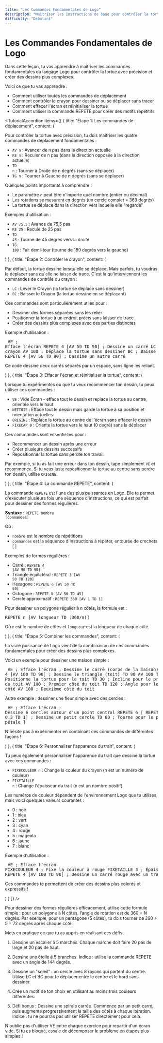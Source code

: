 ```yaml
---
title: "Les Commandes Fondamentales de Logo"
description: "Maîtriser les instructions de base pour contrôler la tortue Logo"
difficulty: "Débutant"
---
```


<CenteredContent>

# Les Commandes Fondamentales de Logo

<ExerciseCard title="Contrôler la tortue avec précision">

Dans cette leçon, tu vas apprendre à maîtriser les commandes fondamentales du langage Logo pour contrôler la tortue avec précision et créer des dessins plus complexes.

Voici ce que tu vas apprendre :
- Comment utiliser toutes les commandes de déplacement
- Comment contrôler le crayon pour dessiner ou se déplacer sans tracer
- Comment effacer l'écran et réinitialiser la tortue
- Comment utiliser la commande REPETE pour créer des motifs répétitifs

</ExerciseCard>

<TutorialAccordion items={[
  {
    title: "Étape 1: Les commandes de déplacement",
    content: (
      <div>
        <p>Pour contrôler la tortue avec précision, tu dois maîtriser les quatre commandes de déplacement fondamentales :</p>
        <ul>
          <li><code>AV n</code> : Avancer de n pas dans la direction actuelle</li>
          <li><code>RE n</code> : Reculer de n pas (dans la direction opposée à la direction actuelle)</li>
          <li><code>TD n</code> : Tourner à Droite de n degrés (sans se déplacer)</li>
          <li><code>TG n</code> : Tourner à Gauche de n degrés (sans se déplacer)</li>
        </ul>
        <p>Quelques points importants à comprendre :</p>
        <ul>
          <li>Le paramètre <code>n</code> peut être n'importe quel nombre (entier ou décimal)</li>
          <li>Les rotations se mesurent en degrés (un cercle complet = 360 degrés)</li>
          <li>La tortue se déplace dans la direction vers laquelle elle "regarde"</li>
        </ul>
        <p>Exemples d'utilisation :</p>
        <ul>
          <li><code>AV 75.5</code> : Avance de 75,5 pas</li>
          <li><code>RE 25</code> : Recule de 25 pas</li>
          <li><code>TD 45</code> : Tourne de 45 degrés vers la droite</li>
          <li><code>TG 180</code> : Fait demi-tour (tourne de 180 degrés vers la gauche)</li>
        </ul>
      </div>
    )
  },
  {
    title: "Étape 2: Contrôler le crayon",
    content: (
      <div>
        <p>Par défaut, la tortue dessine lorsqu'elle se déplace. Mais parfois, tu voudras la déplacer sans qu'elle ne laisse de trace. C'est là qu'interviennent les commandes de contrôle du crayon :</p>
        <ul>
          <li><code>LC</code> : Lever le Crayon (la tortue se déplace sans dessiner)</li>
          <li><code>BC</code> : Baisser le Crayon (la tortue dessine en se déplaçant)</li>
        </ul>
        <p>Ces commandes sont particulièrement utiles pour :</p>
        <ul>
          <li>Dessiner des formes séparées sans les relier</li>
          <li>Positionner la tortue à un endroit précis sans laisser de trace</li>
          <li>Créer des dessins plus complexes avec des parties distinctes</li>
        </ul>
        <p>Exemple d'utilisation :</p>
        <pre>
          VE           ; Efface l'écran
          REPETE 4 [AV 50 TD 90]  ; Dessine un carré
          LC           ; Lève le crayon
          AV 100       ; Déplace la tortue sans dessiner
          BC           ; Baisse le crayon
          REPETE 4 [AV 50 TD 90]  ; Dessine un autre carré
        </pre>
        <p>Ce code dessine deux carrés séparés par un espace, sans ligne les reliant.</p>
      </div>
    )
  },
  {
    title: "Étape 3: Effacer l'écran et réinitialiser la tortue",
    content: (
      <div>
        <p>Lorsque tu expérimentes ou que tu veux recommencer ton dessin, tu peux utiliser ces commandes :</p>
        <ul>
          <li><code>VE</code> : Vide Écran - efface tout le dessin et replace la tortue au centre, orientée vers le haut</li>
          <li><code>NETTOIE</code> : Efface tout le dessin mais garde la tortue à sa position et orientation actuelles</li>
          <li><code>ORIGINE</code> : Replace la tortue au centre de l'écran sans effacer le dessin</li>
          <li><code>FIXECAP 0</code> : Oriente la tortue vers le haut (0 degré) sans la déplacer</li>
        </ul>
        <p>Ces commandes sont essentielles pour :</p>
        <ul>
          <li>Recommencer un dessin après une erreur</li>
          <li>Créer plusieurs dessins successifs</li>
          <li>Repositionner la tortue sans perdre ton travail</li>
        </ul>
        <p>Par exemple, si tu as fait une erreur dans ton dessin, tape simplement <code>VE</code> et recommence. Si tu veux juste repositionner la tortue au centre sans perdre ton dessin, utilise <code>ORIGINE</code>.</p>
      </div>
    )
  },
  {
    title: "Étape 4: La commande REPETE",
    content: (
      <div>
        <p>La commande <code>REPETE</code> est l'une des plus puissantes en Logo. Elle te permet d'exécuter plusieurs fois une séquence d'instructions, ce qui est parfait pour dessiner des formes régulières.</p>
        <p><strong>Syntaxe</strong> : <code>REPETE nombre [commandes]</code></p>
        <p>Où :</p>
        <ul>
          <li><code>nombre</code> est le nombre de répétitions</li>
          <li><code>commandes</code> est la séquence d'instructions à répéter, entourée de crochets [ ]</li>
        </ul>
        <p>Exemples de formes régulières :</p>
        <ul>
          <li>Carré : <code>REPETE 4 [AV 50 TD 90]</code></li>
          <li>Triangle équilatéral : <code>REPETE 3 [AV 50 TD 120]</code></li>
          <li>Hexagone : <code>REPETE 6 [AV 50 TD 60]</code></li>
          <li>Octogone : <code>REPETE 8 [AV 50 TD 45]</code></li>
          <li>Cercle approximatif : <code>REPETE 360 [AV 1 TD 1]</code></li>
        </ul>
        <p>Pour dessiner un polygone régulier à n côtés, la formule est :</p>
        <pre>REPETE n [AV longueur TD (360/n)]</pre>
        <p>Où <code>n</code> est le nombre de côtés et <code>longueur</code> est la longueur de chaque côté.</p>
      </div>
    )
  },
  {
    title: "Étape 5: Combiner les commandes",
    content: (
      <div>
        <p>La vraie puissance de Logo vient de la combinaison de ces commandes fondamentales pour créer des dessins plus complexes.</p>
        <p>Voici un exemple pour dessiner une maison simple :</p>
        <pre>
          VE                    ; Efface l'écran
          ; Dessine le carré (corps de la maison)
          REPETE 4 [AV 100 TD 90]
          ; Dessine le triangle (toit)
          TD 90 AV 100 TG 90    ; Positionne la tortue pour le toit
          TD 30                 ; Incline pour le premier côté du toit
          AV 100                ; Premier côté du toit
          TD 120                ; Angle pour le deuxième côté
          AV 100                ; Deuxième côté du toit
        </pre>
        <p>Autre exemple : dessiner une fleur simple avec des cercles :</p>
        <pre>
          VE                    ; Efface l'écran
          ; Dessine 6 cercles autour d'un point central
          REPETE 6 [
            REPETE 360 [AV 0.3 TD 1]  ; Dessine un petit cercle
            TD 60                      ; Tourne pour le prochain pétale
          ]
        </pre>
        <p>N'hésite pas à expérimenter en combinant ces commandes de différentes façons !</p>
      </div>
    )
  },
  {
    title: "Étape 6: Personnaliser l'apparence du trait",
    content: (
      <div>
        <p>Tu peux également personnaliser l'apparence du trait que dessine la tortue avec ces commandes :</p>
        <ul>
          <li><code>FIXECOULEUR n</code> : Change la couleur du crayon (n est un numéro de couleur)</li>
          <li><code>FIXETAILLE n</code> : Change l'épaisseur du trait (n est un nombre positif)</li>
        </ul>
        <p>Les numéros de couleur dépendent de l'environnement Logo que tu utilises, mais voici quelques valeurs courantes :</p>
        <ul>
          <li>0 : noir</li>
          <li>1 : bleu</li>
          <li>2 : vert</li>
          <li>3 : cyan</li>
          <li>4 : rouge</li>
          <li>5 : magenta</li>
          <li>6 : jaune</li>
          <li>7 : blanc</li>
        </ul>
        <p>Exemple d'utilisation :</p>
        <pre>
          VE                    ; Efface l'écran
          FIXECOULEUR 4         ; Fixe la couleur à rouge
          FIXETAILLE 3          ; Épaissit le trait
          REPETE 4 [AV 100 TD 90]  ; Dessine un carré rouge avec un trait épais
        </pre>
        <p>Ces commandes te permettent de créer des dessins plus colorés et expressifs !</p>
      </div>
    )
  }
]} />

<Tip>
Pour dessiner des formes régulières efficacement, utilise cette formule simple : pour un polygone à N côtés, l'angle de rotation est de 360 ÷ N degrés. Par exemple, pour un pentagone (5 côtés), tu dois tourner de 360 ÷ 5 = 72 degrés après chaque côté.
</Tip>

<ExerciseCard title="Exercice pratique: Créer des motifs géométriques">

Mets en pratique ce que tu as appris en réalisant ces défis :

1. Dessine un escalier à 5 marches. Chaque marche doit faire 20 pas de large et 20 pas de haut.

2. Dessine une étoile à 5 branches. Indice : utilise la commande REPETE avec un angle de 144 degrés.

3. Dessine un "soleil" : un cercle avec 8 rayons qui partent du centre. Utilise LC et BC pour te déplacer entre le centre et le bord sans dessiner.

4. Crée un motif de ton choix en utilisant au moins trois couleurs différentes.

5. Défi bonus : Dessine une spirale carrée. Commence par un petit carré, puis augmente progressivement la taille des côtés à chaque itération. Indice : tu ne pourras pas utiliser REPETE directement pour cela.

N'oublie pas d'utiliser VE entre chaque exercice pour repartir d'un écran vide. Si tu es bloqué, essaie de décomposer le problème en étapes plus simples !

</ExerciseCard>

</CenteredContent>